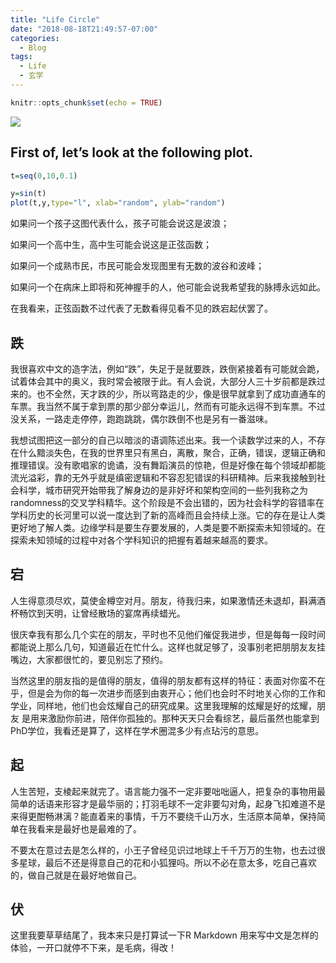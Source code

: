 ```yaml
---
title: "Life Circle"
date: "2018-08-18T21:49:57-07:00"
categories:
  - Blog
tags:
  - Life
  - 玄学
---
```


```r
knitr::opts_chunk$set(echo = TRUE)
```


![](/img/hero.png)


## First of, let's look at the following plot.


```R

t=seq(0,10,0.1)

y=sin(t)
plot(t,y,type="l", xlab="random", ylab="random")

```


如果问一个孩子这图代表什么，孩子可能会说这是波浪；

如果问一个高中生，高中生可能会说这是正弦函数；

如果问一个成熟市民，市民可能会发现图里有无数的波谷和波峰；

如果问一个在病床上即将和死神握手的人，他可能会说我希望我的脉搏永远如此。

在我看来，正弦函数不过代表了无数看得见看不见的跌宕起伏罢了。


## 跌
我很喜欢中文的造字法，例如“跌”，失足于是就要跌，跌倒紧接着有可能就会跪，试着体会其中的奥义，我时常会被限于此。有人会说，大部分人三十岁前都是跌过来的。也不全然，天才跌的少，所以弯路走的少，像是很早就拿到了成功直通车的车票。我当然不属于拿到票的那少部分幸运儿，然而有可能永远得不到车票。不过没关系，一路走走停停，跑跑跳跳，偶尔跌倒不也是另有一番滋味。

我想试图把这一部分的自己以暗淡的语调陈述出来。我一个读数学过来的人，不存在什么黯淡失色，在我的世界里只有黑白，离散，聚合，正确，错误，逻辑正确和推理错误。没有歌唱家的诡谲，没有舞蹈演员的惊艳，但是好像在每个领域却都能流光溢彩，靠的无外乎就是缜密逻辑和不容忍犯错误的科研精神。后来我接触到社会科学，城市研究开始带我了解身边的是非好坏和架构空间的一些列我称之为randomness的交叉学科精华。这个阶段是不会出错的，因为社会科学的容错率在学科历史的长河里可以说一度达到了新的高峰而且会持续上涨。它的存在是让人类更好地了解人类。边缘学科是要生存要发展的，人类是要不断探索未知领域的。在探索未知领域的过程中对各个学科知识的把握有着越来越高的要求。


## 宕
人生得意须尽欢，莫使金樽空对月。朋友，待我归来，如果激情还未退却，斟满酒杯畅饮到天明，让曾经散场的宴席再续蜡光。

很庆幸我有那么几个实在的朋友，平时也不见他们催促我进步，但是每每一段时间都能说上那么几句，知道最近在忙什么。这样也就足够了，没事别老把朋朋友友挂嘴边，大家都很忙的，要见别忘了预约。

当然这里的朋友指的是值得的朋友，值得的朋友都有这样的特征：表面对你蛮不在乎，但是会为你的每一次进步而感到由衷开心；他们也会时不时地关心你的工作和学业，同样地，他们也会炫耀自己的研究成果。这里我理解的炫耀是好的炫耀，朋友
是用来激励你前进，陪伴你孤独的。那种天天只会看综艺，最后虽然也能拿到PhD学位，我看还是算了，这样在学术圈混多少有点玷污的意思。


## 起
人生苦短，支棱起来就完了。语言能力强不一定非要咄咄逼人，把复杂的事物用最简单的话语来形容才是最华丽的；打羽毛球不一定非要勾对角，起身飞扣难道不是来得更酣畅淋漓？能直着来的事情，千万不要绕千山万水，生活原本简单，保持简单在我看来是最好也是最难的了。

不要太在意过去是怎么样的，小王子曾经见识过地球上千千万万的生物，也去过很多星球，最后不还是得意自己的花和小狐狸吗。所以不必在意太多，吃自己喜欢的，做自己就是在最好地做自己。


## 伏
这里我要草草结尾了，我本来只是打算试一下R Markdown 用来写中文是怎样的体验，一开口就停不下来，是毛病，得改！